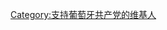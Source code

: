 {{Userbox
  |border-c = #000000
  |border-s = 1
  |id-c     = white
  |info-c   = #B40404
  |info-s   = 9
  |info-fc  = #FFFFFF
  |id       =[[File:Portuguese Communist Party logo.svg|50px]]
  |info     = 這個用戶支持[[葡萄牙共产党|<span style="color:white;">'''葡萄牙共产党'''</span>]]
}}

[[Category:支持葡萄牙共产党的维基人]]